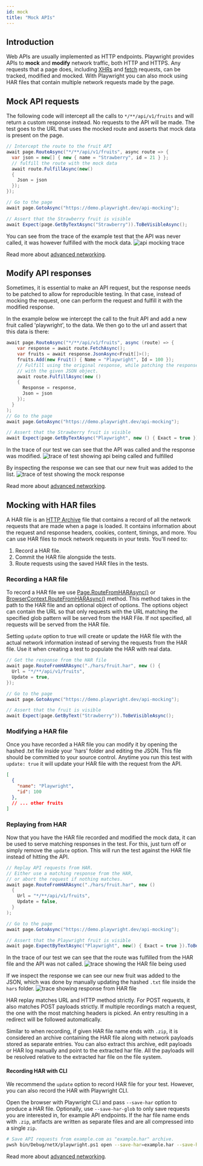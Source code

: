 ```yaml
---
id: mock
title: "Mock APIs"
---
```


## Introduction

Web APIs are usually implemented as HTTP endpoints. Playwright provides APIs to **mock** and **modify** network traffic, both HTTP and HTTPS. Any requests that a page does, including [XHRs](https://developer.mozilla.org/en-US/docs/Web/API/XMLHttpRequest) and [fetch](https://developer.mozilla.org/en-US/docs/Web/API/Fetch_API) requests, can be tracked, modified and mocked. With Playwright you can also mock using HAR files that contain multiple network requests made by the page.

## Mock API requests

The following code will intercept all the calls to `*/**/api/v1/fruits` and will return a custom response instead. No requests to the API will be made. The test goes to the URL that uses the mocked route and asserts that mock data is present on the page.

```csharp
// Intercept the route to the fruit API
await page.RouteAsync("*/**/api/v1/fruits", async route => {
  var json = new[] { new { name = "Strawberry", id = 21 } };
  // fulfill the route with the mock data
  await route.FulfillAsync(new()
  {
    Json = json
  });
});

// Go to the page
await page.GotoAsync("https://demo.playwright.dev/api-mocking");

// Assert that the Strawberry fruit is visible
await Expect(page.GetByTextAsync("Strawberry")).ToBeVisibleAsync();
```

You can see from the trace of the example test that the API was never called, it was however fulfilled with the mock data. ![api mocking trace](https://github.com/microsoft/playwright/assets/13063165/3dc14cbf-c100-4efc-ac21-d7b52d698b53)

Read more about [advanced networking](./network.mdx).

## Modify API responses

Sometimes, it is essential to make an API request, but the response needs to be patched to allow for reproducible testing. In that case, instead of mocking the request, one can perform the request and fulfill it with the modified response.

In the example below we intercept the call to the fruit API and add a new fruit called 'playwright', to the data. We then go to the url and assert that this data is there:

```csharp
await page.RouteAsync("*/**/api/v1/fruits", async (route) => {
    var response = await route.FetchAsync();
    var fruits = await response.JsonAsync<Fruit[]>();
    fruits.Add(new Fruit() { Name = "Playwright", Id = 100 });
    // Fulfill using the original response, while patching the response body
    // with the given JSON object.
    await route.FulfillAsync(new ()
    {
      Response = response,
      Json = json
    });
  }
);
// Go to the page
await page.GotoAsync("https://demo.playwright.dev/api-mocking");

// Assert that the Strawberry fruit is visible
await Expect(page.GetByTextAsync("Playwright", new () { Exact = true })).ToBeVisibleAsync();
```

In the trace of our test we can see that the API was called and the response was modified. ![trace of test showing api being called and fulfilled](https://github.com/microsoft/playwright/assets/13063165/8b8dd82d-1b3e-428e-871b-840581fed439)

By inspecting the response we can see that our new fruit was added to the list. ![trace of test showing the mock response](https://github.com/microsoft/playwright/assets/13063165/03e6c87c-4ecc-47e8-9ca0-30fface25e9d)

Read more about [advanced networking](./network.mdx).

## Mocking with HAR files

A HAR file is an [HTTP Archive](http://www.softwareishard.com/blog/har-12-spec/) file that contains a record of all the network requests that are made when a page is loaded. It contains information about the request and response headers, cookies, content, timings, and more. You can use HAR files to mock network requests in your tests. You'll need to:
1. Record a HAR file.
1. Commit the HAR file alongside the tests.
1. Route requests using the saved HAR files in the tests.

### Recording a HAR file

To record a HAR file we use [Page.RouteFromHARAsync()](/api/class-page.mdx#page-route-from-har) or [BrowserContext.RouteFromHARAsync()](/api/class-browsercontext.mdx#browser-context-route-from-har) method. This method takes in the path to the HAR file and an optional object of options. The options object can contain the URL so that only requests with the URL matching the specified glob pattern will be served from the HAR File. If not specified, all requests will be served from the HAR file.

Setting `update` option to true will create or update the HAR file with the actual network information instead of serving the requests from the HAR file. Use it when creating a test to populate the HAR with real data.

```csharp
// Get the response from the HAR file
await page.RouteFromHARAsync("./hars/fruit.har", new () {
  Url = "*/**/api/v1/fruits",
  Update = true,
});

// Go to the page
await page.GotoAsync("https://demo.playwright.dev/api-mocking");

// Assert that the fruit is visible
await Expect(page.GetByText("Strawberry")).ToBeVisibleAsync();
```

### Modifying a HAR file

Once you have recorded a HAR file you can modify it by opening the hashed .txt file inside your 'hars' folder and editing the JSON. This file should be committed to your source control. Anytime you run this test with `update: true` it will update your HAR file with the request from the API.

```json
[
  {
    "name": "Playwright",
    "id": 100
  },
  // ... other fruits
]
```

### Replaying from HAR

Now that you have the HAR file recorded and modified the mock data, it can be used to serve matching responses in the test. For this, just turn off or simply remove the `update` option. This will run the test against the HAR file instead of hitting the API.

```csharp
// Replay API requests from HAR.
// Either use a matching response from the HAR,
// or abort the request if nothing matches.
await page.RouteFromHARAsync("./hars/fruit.har", new ()
  {
    Url = "*/**/api/v1/fruits",
    Update = false,
  }
);

// Go to the page
await page.GotoAsync("https://demo.playwright.dev/api-mocking");

// Assert that the Playwright fruit is visible
await page.ExpectByTextAsync("Playwright", new() { Exact = true }).ToBeVisibleAsync();
```

In the trace of our test we can see that the route was fulfilled from the HAR file and the API was not called. ![trace showing the HAR file being used](https://github.com/microsoft/playwright/assets/13063165/1bd7ab66-ea4f-43c2-a4e5-ca17d4837ff1)

If we inspect the response we can see our new fruit was added to the JSON, which was done by manually updating the hashed `.txt` file inside the `hars` folder. ![trace showing response from HAR file](https://github.com/microsoft/playwright/assets/13063165/db3117fc-7b02-4973-9a51-29e213261a6a)

HAR replay matches URL and HTTP method strictly. For POST requests, it also matches POST payloads strictly. If multiple recordings match a request, the one with the most matching headers is picked. An entry resulting in a redirect will be followed automatically.

Similar to when recording, if given HAR file name ends with `.zip`, it is considered an archive containing the HAR file along with network payloads stored as separate entries. You can also extract this archive, edit payloads or HAR log manually and point to the extracted har file. All the payloads will be resolved relative to the extracted har file on the file system.

#### Recording HAR with CLI

We recommend the `update` option to record HAR file for your test. However, you can also record the HAR with Playwright CLI.

Open the browser with Playwright CLI and pass `--save-har` option to produce a HAR file. Optionally, use `--save-har-glob` to only save requests you are interested in, for example API endpoints. If the har file name ends with `.zip`, artifacts are written as separate files and are all compressed into a single `zip`.

```bash
# Save API requests from example.com as "example.har" archive.
pwsh bin/Debug/netX/playwright.ps1 open --save-har=example.har --save-har-glob="**/api/**" https://example.com
```

Read more about [advanced networking](./network.mdx).


[Accessibility]: /api/class-accessibility.mdx "Accessibility"
[APIRequest]: /api/class-apirequest.mdx "APIRequest"
[APIRequestContext]: /api/class-apirequestcontext.mdx "APIRequestContext"
[APIResponse]: /api/class-apiresponse.mdx "APIResponse"
[APIResponseAssertions]: /api/class-apiresponseassertions.mdx "APIResponseAssertions"
[Browser]: /api/class-browser.mdx "Browser"
[BrowserContext]: /api/class-browsercontext.mdx "BrowserContext"
[BrowserType]: /api/class-browsertype.mdx "BrowserType"
[CDPSession]: /api/class-cdpsession.mdx "CDPSession"
[CDPSessionEvent]: /api/class-cdpsessionevent.mdx "CDPSessionEvent"
[ConsoleMessage]: /api/class-consolemessage.mdx "ConsoleMessage"
[Dialog]: /api/class-dialog.mdx "Dialog"
[Download]: /api/class-download.mdx "Download"
[ElementHandle]: /api/class-elementhandle.mdx "ElementHandle"
[FileChooser]: /api/class-filechooser.mdx "FileChooser"
[FormData]: /api/class-formdata.mdx "FormData"
[Frame]: /api/class-frame.mdx "Frame"
[FrameLocator]: /api/class-framelocator.mdx "FrameLocator"
[JSHandle]: /api/class-jshandle.mdx "JSHandle"
[Keyboard]: /api/class-keyboard.mdx "Keyboard"
[Locator]: /api/class-locator.mdx "Locator"
[LocatorAssertions]: /api/class-locatorassertions.mdx "LocatorAssertions"
[Mouse]: /api/class-mouse.mdx "Mouse"
[Page]: /api/class-page.mdx "Page"
[PageAssertions]: /api/class-pageassertions.mdx "PageAssertions"
[Playwright]: /api/class-playwright.mdx "Playwright"
[PlaywrightAssertions]: /api/class-playwrightassertions.mdx "PlaywrightAssertions"
[Request]: /api/class-request.mdx "Request"
[Response]: /api/class-response.mdx "Response"
[Route]: /api/class-route.mdx "Route"
[Selectors]: /api/class-selectors.mdx "Selectors"
[TimeoutError]: /api/class-timeouterror.mdx "TimeoutError"
[Touchscreen]: /api/class-touchscreen.mdx "Touchscreen"
[Tracing]: /api/class-tracing.mdx "Tracing"
[Video]: /api/class-video.mdx "Video"
[WebSocket]: /api/class-websocket.mdx "WebSocket"
[WebSocketFrame]: /api/class-websocketframe.mdx "WebSocketFrame"
[Worker]: /api/class-worker.mdx "Worker"
[Element]: https://developer.mozilla.org/en-US/docs/Web/API/element "Element"
[EvaluationArgument]: /evaluating.mdx#evaluation-argument "EvaluationArgument"
[Promise]: https://developer.mozilla.org/en-US/docs/Web/JavaScript/Reference/Global_Objects/Promise "Promise"
[iterator]: https://developer.mozilla.org/en-US/docs/Web/JavaScript/Reference/Iteration_protocols "Iterator"
[origin]: https://developer.mozilla.org/en-US/docs/Glossary/Origin "Origin"
[selector]: https://developer.mozilla.org/en-US/docs/Web/CSS/CSS_Selectors "selector"
[Serializable]: https://developer.mozilla.org/en-US/docs/Web/JavaScript/Reference/Global_Objects/JSON/stringify#Description "Serializable"
[UIEvent.detail]: https://developer.mozilla.org/en-US/docs/Web/API/UIEvent/detail "UIEvent.detail"
[UnixTime]: https://en.wikipedia.org/wiki/Unix_time "Unix Time"
[xpath]: https://developer.mozilla.org/en-US/docs/Web/XPath "xpath"

[bool]: https://docs.microsoft.com/en-us/dotnet/api/system.boolean "bool"
[double]: https://docs.microsoft.com/en-us/dotnet/api/system.double "double"
[byte]: https://docs.microsoft.com/en-us/dotnet/api/system.byte "byte"
[int]: https://docs.microsoft.com/en-us/dotnet/api/system.int32 "int"
[void]: https://docs.microsoft.com/en-us/dotnet/csharp/language-reference/builtin-types/void "void"
[string]: https://docs.microsoft.com/en-us/dotnet/api/system.string "string"
[URL]: https://nodejs.org/api/url.html "URL"
[Regex]: https://docs.microsoft.com/en-us/dotnet/api/system.text.regularexpressions.regex "Regex"

[Action]: https://docs.microsoft.com/en-us/dotnet/api/system.action-1 "Action"
[Func]: https://docs.microsoft.com/en-us/dotnet/api/system.func-2 "Func"
[IEnumerable]: https://docs.microsoft.com/en-us/dotnet/api/system.collections.ienumerable "IEnumerable"
[IDictionary]: https://docs.microsoft.com/en-us/dotnet/api/system.collections.idictionary "IDictionary"
[Task]: https://docs.microsoft.com/en-us/dotnet/api/system.threading.tasks.task?view=net-5.0 "Task"
[IReadOnlyDictionary]: https://docs.microsoft.com/en-us/dotnet/api/system.collections.generic.ireadonlydictionary-2 "IReadOnlyDictionary"
[JsonElement]: https://docs.microsoft.com/en-us/dotnet/api/system.text.json.jsonelement "JsonElement"

[all available image tags]: https://mcr.microsoft.com/en-us/product/playwright/dotnet/about "all available image tags"
[Microsoft Artifact Registry]: https://mcr.microsoft.com/en-us/product/playwright/dotnet/about "Microsoft Artifact Registry"
[Dockerfile.jammy]: https://github.com/microsoft/playwright-dotnet/blob/main/utils/docker/Dockerfile.jammy "Dockerfile.jammy"
